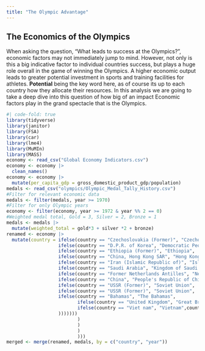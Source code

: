 ```yaml
---
title: "The Olympic Advantage"
---
```


## The Economics of the Olympics

When asking the question, "What leads to success at the Olympics?", economic factors may not immediately jump to mind. However, not only is this a big indicative factor to individual countries success, but plays a huge role overall in the game of winning the Olympics. A higher economic output leads to greater potential investment in sports and training facilities for athletes. **Potential** being the key word here, as of course its up to each country how they allocate their resources. In this analysis we are going to take a deep dive into this question of how big of an impact Economic factors play in the grand spectacle that is the Olympics.

```r
#| code-fold: true
library(tidyverse)
library(janitor)
library(FSA)
library(car)
library(lme4)
library(MuMIn)
library(MASS)
economy <- read_csv("Global Economy Indicators.csv")
economy <- economy |> 
  clean_names()
economy <- economy |> 
  mutate(per_capita_gdp = gross_domestic_product_gdp/population)
medals <- read_csv("olympics/Olympic_Medal_Tally_History.csv")
#Filter for relevant economic data
medals <- filter(medals, year >= 1970)
#Filter for only Olympic years
economy <- filter(economy, year >= 1972 & year %% 2 == 0)
#Weighted medal total, Gold = 3, Silver = 2, Bronze = 1
medals <- medals |> 
  mutate(weighted_total = gold*3 + silver *2 + bronze)
renamed <- economy |> 
  mutate(country = ifelse(country == "Czechoslovakia (Former)", "Czechoslovakia",
                   ifelse(country == "D.P.R. of Korea", "Democratic People's Republic of Korea",
                   ifelse(country == "Ethiopia (Former)", "Ethiopia",
                   ifelse(country == "China, Hong Kong SAR", "Hong Kong, China",
                   ifelse(country == "Iran (Islamic Republic of)", "Islamic Republic of Iran",
                   ifelse(country == "Saudi Arabia", "Kingdom of Saudi Arabia",
                   ifelse(country == "Former Netherlands Antilles", "Netherlands Antilles",
                   ifelse(country == "China", "People's Republic of China",
                   ifelse(country == "USSR (Former)", "Soviet Union",
                   ifelse(country == "USSR (Former)", "Soviet Union",
                   ifelse(country == "Bahamas", "The Bahamas",
                          ifelse(country == "United Kingdom", "Great Britain",
                          ifelse(country == "Viet nam", "Vietnam",country)
                   )))))))
                          )           
                          )        
                          )
                          )))
merged <- merge(renamed, medals, by = c("country", "year"))
```
